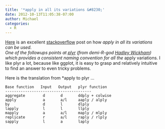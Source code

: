 ```yaml
---
title: '*apply in all its variations &#8230;'
date: 2012-10-13T11:05:38-07:00
author: Michael
categories:
  - R
---
```

[Here](http://stackoverflow.com/questions/3505701/r-grouping-functions-sapply-vs-lapply-vs-apply-vs-tapply-vs-by-vs-aggrega/7141669#7141669) is an excellent [stackoverflow](http://stackoverflow.com/) post on how *apply in all its variations can be used.  
One of the followups points at [plyr](http://plyr.had.co.nz/) (from demi-R-god [Hadley Wickham](http://had.co.nz/)) which provides a consistent naming convention for all the *apply variations. I like plyr a lot, because like ggplot, it is easy to grasp and relatively intuitive to find an answer to even tricky problems.

Here is the translation from *apply to plyr &#8230;

    Base function   Input   Output   plyr function 
    ---------------------------------------
    aggregate        d       d       ddply + colwise 
    apply            a       a/l     aaply / alply 
    by               d       l       dlply 
    lapply           l       l       llply  
    mapply           a       a/l     maply / mlply 
    replicate        r       a/l     raply / rlply 
    sapply           l       a       laply 

&nbsp;